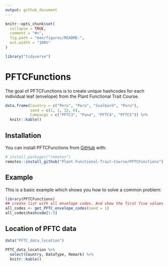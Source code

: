 ```yaml
---
output: github_document
---
```


<!-- README.md is generated from README.Rmd. Please edit that file -->

```r
knitr::opts_chunk$set(
  collapse = TRUE,
  comment = "#>",
  fig.path = "man/figures/README-",
  out.width = "100%"
)
```

```r
library("tidyverse")
```


# PFTCFunctions

<!-- badges: start -->
<!-- badges: end -->

The goal of PFTCFunctions is to create unique hashcodes for each individual leaf (envelope) from the Plant Functional Trait Course.

```r
data.frame(Country = c("Peru", "Peru", "Svalbard", "Peru"),
           seed = c(1, 1, 32, 6),
           Campaign = c("PFTC3", "Puna", "PFTC4", "PFTC5")) %>% 
  knitr::kable()
```


## Installation

You can install PFTCFunctions from [GitHub](https://github.com/) with:

```r
# install.packages("remotes")
remotes::install_github("Plant-Functional-Trait-Course/PFTCFunctions")
```

## Example

This is a basic example which shows you how to solve a common problem:

```r
library(PFTCFunctions)
## create list with all envelope codes. And show the first five values
all_codes <- get_PFTC_envelope_codes(seed = 1)
all_codes$hashcode[1:5]
```



## Location of PFTC data

```r
data("PFTC_data_location")

PFTC_data_location %>% 
  select(Country, DataType, Remark) %>% 
  knitr::kable()
```
